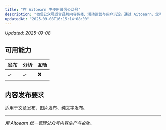 ```yaml
---
title: "在 Aitoearn 中使用微信公众号"
description: "微信公众号适合品牌内容传播、活动运营与用户沉淀。通过 Aitoearn，您可以创作高质量图文、管理发布计划并观察数据表现。"
updatedAt: "2025-09-08T16:15:14+08:00"
---
```

<!-- UPDATED_AT -->
_Updated: 2025-09-08_

## 可用能力
| **发布** | **分析** | **互动** |
| ------------ | ------------ | -------- |
| ✓       | ✓       |     ✖️     |

## 内容发布要求
适用于文章发布、图片发布、纯文字发布。

---

*用 Aitoearn 统一管理公众号内容生产与投放。*
